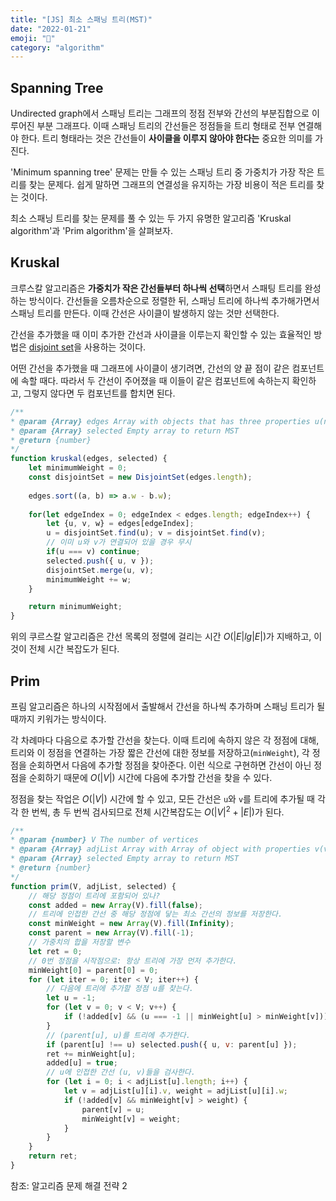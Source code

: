 ```yaml
---
title: "[JS] 최소 스패닝 트리(MST)" 
date: "2022-01-21"
emoji: "🌱"
category: "algorithm"
---
```

## Spanning Tree
Undirected graph에서 스패닝 트리는 그래프의 정점 전부와 간선의 부분집합으로 이루어진 부분 그래프다.
이때 스패닝 트리의 간선들은 정점들을 트리 형태로 전부 연결해야 한다. 트리 형태라는 것은 간선들이 **사이클을 이루지 않아야 한다는** 중요한 의미를 가진다.

'Minimum spanning tree' 문제는 만들 수 있는 스패닝 트리 중 가중치가 가장 작은 트리를 찾는 문제다. 
쉽게 말하면 그래프의 연결성을 유지하는 가장 비용이 적은 트리를 찾는 것이다.

최소 스패닝 트리를 찾는 문제를 풀 수 있는 두 가지 유명한 알고리즘 'Kruskal algorithm'과 'Prim algorithm'을 살펴보자.

## Kruskal
크루스칼 알고리즘은 **가중치가 작은 간선들부터 하나씩 선택**하면서 스패팅 트리를 완성하는 방식이다.
간선들을 오름차순으로 정렬한 뒤, 스패닝 트리에 하나씩 추가해가면서 스패닝 트리를 만든다. 이때 간선은 사이클이 발생하지 않는 것만 선택한다.

간선을 추가했을 때 이미 추가한 간선과 사이클을 이루는지 확인할 수 있는 효율적인 방법은 [disjoint set](https://woong-jae.com/algorithm/220114-disjoint-set)을 사용하는 것이다.

어떤 간선을 추가했을 때 그래프에 사이클이 생기려면, 간선의 양 끝 점이 같은 컴포넌트에 속할 때다.
따라서 두 간선이 주어졌을 때 이들이 같은 컴포넌트에 속하는지 확인하고, 그렇지 않다면 두 컴포넌트를 합치면 된다.

```js
/**
* @param {Array} edges Array with objects that has three properties u(node), v(node), w(weight)
* @param {Array} selected Empty array to return MST
* @return {number}
*/
function kruskal(edges, selected) {
    let minimumWeight = 0;
    const disjointSet = new DisjointSet(edges.length);
        
    edges.sort((a, b) => a.w - b.w);
        
    for(let edgeIndex = 0; edgeIndex < edges.length; edgeIndex++) {
        let {u, v, w} = edges[edgeIndex];
        u = disjointSet.find(u); v = disjointSet.find(v);
        // 이미 u와 v가 연결되어 있을 경우 무시
        if(u === v) continue;
        selected.push({ u, v });
        disjointSet.merge(u, v);
        minimumWeight += w;
    }

    return minimumWeight;
}
```

위의 쿠르스칼 알고리즘은 간선 목록의 정렬에 걸리는 시간 $O(|E|lg|E|)$가 지배하고, 이것이 전체 시간 복잡도가 된다.

## Prim
프림 알고리즘은 하나의 시작점에서 출발해서 간선을 하나씩 추가하며 스패닝 트리가 될 때까지 키워가는 방식이다.

각 차례마다 다음으로 추가할 간선을 찾는다. 
이때 트리에 속하지 않은 각 정점에 대해, 트리와 이 정점을 연결하는 가장 짧은 간선에 대한 정보를 저장하고(`minWeight`), 각 정점을 순회하면서 다음에 추가할 정점을 찾아준다.
이런 식으로 구현하면 간선이 아닌 정점을 순회하기 때문에 $O(|V|)$ 시간에 다음에 추가할 간선을 찾을 수 있다.

정점을 찾는 작업은 $O(|V|)$ 시간에 할 수 있고, 모든 간선은 `u`와 `v`를 트리에 추가될 때 각각 한 번씩, 총 두 번씩 검사되므로 전체 시간복잡도는 $O(|V|^2+|E|)$가 된다.
```js
/**
* @param {number} V The number of vertices
* @param {Array} adjList Array with Array of object with properties v(vertex), w(weight)
* @param {Array} selected Empty array to return MST
* @return {number}
*/
function prim(V, adjList, selected) {
    // 해당 정점이 트리에 포함되어 있나?
    const added = new Array(V).fill(false);
    // 트리에 인접한 간선 중 해당 정점에 닿는 최소 간선의 정보를 저장한다.
    const minWeight = new Array(V).fill(Infinity);
    const parent = new Array(V).fill(-1);
    // 가중치의 합을 저장할 변수
    let ret = 0;
    // 0번 정점을 시작점으로: 항상 트리에 가장 먼저 추가한다.
    minWeight[0] = parent[0] = 0;
    for (let iter = 0; iter < V; iter++) {
        // 다음에 트리에 추가할 정점 u를 찾는다.
        let u = -1;
        for (let v = 0; v < V; v++) {
            if (!added[v] && (u === -1 || minWeight[u] > minWeight[v])) u = v;
        }
        // (parent[u], u)를 트리에 추가한다.
        if (parent[u] !== u) selected.push({ u, v: parent[u] });
        ret += minWeight[u];
        added[u] = true;
        // u에 인접한 간선 (u, v)들을 검사한다.
        for (let i = 0; i < adjList[u].length; i++) {
            let v = adjList[u][i].v, weight = adjList[u][i].w;
            if (!added[v] && minWeight[v] > weight) {
                parent[v] = u;
                minWeight[v] = weight;
            }
        }
    }
    return ret;
}
```

참조: 알고리즘 문제 해결 전략 2